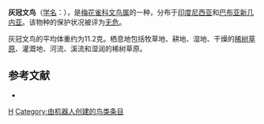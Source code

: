 {{Speciesbox 
| taxon = Lonchura nevermanni
| status = LC | status_system = IUCN3.1
| authority = [[埃尔温·施特雷泽曼|Stresemann]], 1924
}}

'''灰冠文鸟'''（[[学名|学名]]：{{lang|la|''Lonchura nevermanni''}}），是[[梅花雀科|梅花雀科]][[文鸟属|文鸟属]]的一种，分布于[[印度尼西亚|印度尼西亚]]和[[巴布亚新几内亚|巴布亚新几内亚]]。该物种的保护状况被评为[[无危|无危]]。

灰冠文鸟的平均体重约为11.2克。栖息地包括牧草地、耕地、湿地、干燥的[[稀树草原|稀树草原]]、灌溉地、河流、溪流和湿润的稀树草原。

== 参考文献 ==
*{{cite web|url=http://www.birdlife.org/datazone/speciesfactsheet.php?id=8721&m=0|title=Lonchura nevermanni|publisher=[[国际鸟盟|BirdLife.org]]|accessdate=2011-06-27|archive-date=2016-03-04|archive-url=https://web.archive.org/web/20160304125345/http://www.birdlife.org/datazone/speciesfactsheet.php?id=8721&m=0|dead-url=no}}
{{Taxonbar|from=Q588768}}

[[Category:文鸟属|H]]
[[Category:由机器人创建的鸟类条目|Category:由机器人创建的鸟类条目]]